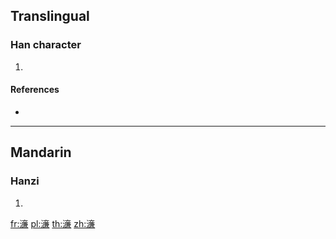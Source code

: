 {{character info/new}}
==Translingual==

===Han character===
{{Han char|rn=85|rad=水|as=13|sn=16|four=|canj=EYTC}}

# {{defn|Han|sort=水13}}

====References====
* {{Han ref|kx=0655.201|hdz=31764.031|uh=6FD3|ud=28627}}

----

==Mandarin==

===Hanzi===
{{cmn-hanzi|pin=[[lián]] ([[lian2]])|wg=lien<sup>2</sup>}}

# {{defn|lang=cmn|sort=水13}}

[[fr:濓]]
[[pl:濓]]
[[th:濓]]
[[zh:濓]]